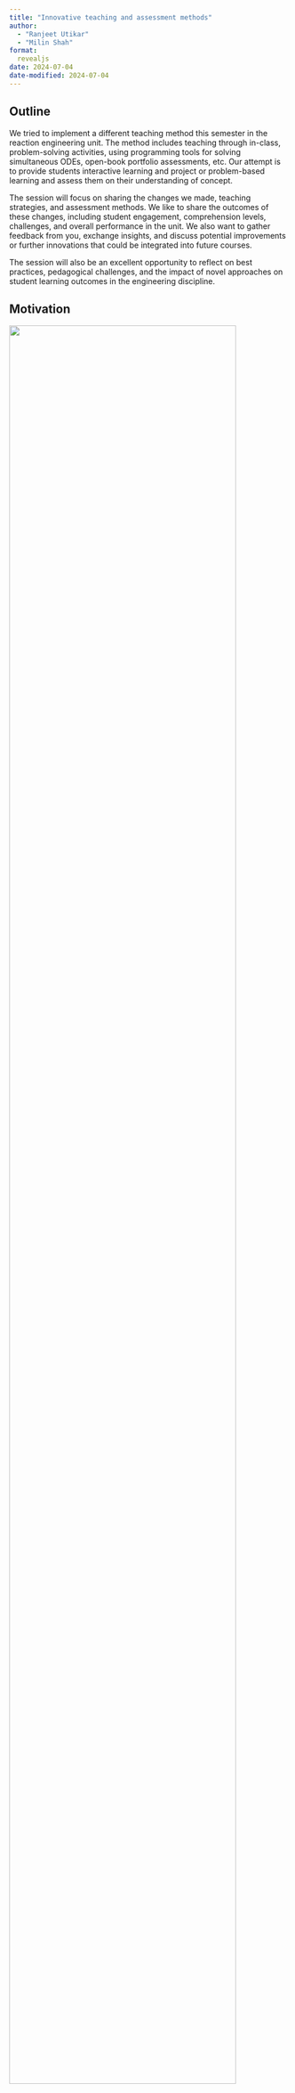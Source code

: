 ```yaml
---
title: "Innovative teaching and assessment methods"
author: 
  - "Ranjeet Utikar"
  - "Milin Shah"
format: 
  revealjs
date: 2024-07-04
date-modified: 2024-07-04
---
```


## Outline 

We tried to implement a different teaching method this semester in the reaction
engineering unit. The method includes teaching through in-class,
problem-solving activities, using programming tools for solving simultaneous
ODEs, open-book portfolio assessments, etc. Our attempt is to provide students
interactive learning and project or problem-based learning and assess them on
their understanding of concept.   

The session will focus on sharing the changes we made, teaching strategies, and
assessment methods. We like to share the outcomes of these changes, including
student engagement, comprehension levels, challenges, and overall performance
in the unit. We also want to gather feedback from you, exchange insights, and
discuss potential improvements or further innovations that could be integrated
into future courses. 

The session will also be an excellent opportunity to reflect on best practices,
pedagogical challenges, and the impact of novel approaches on student learning
outcomes in the engineering discipline.
 
## Motivation

::: {.r-stack}

![](./cre_question_1_statement.png){.fragment .current-visible .absolute top=50 right=50 width=90%}
![](./cre_question_2_statement.png){.fragment .current-visible .absolute top=50 right=50 width=90%}
![](./cre_question_3_statement.png){.fragment .current-visible .absolute top=50 right=50 width=90%}
![](./cre_question_4_statement.png){.fragment .current-visible .absolute top=50 right=50 width=90%}
![](./cre_question_5_statement.png){.fragment .current-visible .absolute top=50 right=50 width=90%}

:::

## Motivation

:::: {.columns}

::: {.column width=50%}

![](./cre_question_1_statement.png){width=90%}

![](./cre_question_1_prompt.png){width=90%}

:::{.pad50}
:::

* Correctly identifies species, applies generalized mole balance to the species

* Correctly identifies batch/ semi-batch nature of some of the species and
develops appropriate balance equations


:::

::: {.column width=50%}

![](./cre_question_1_solution.png){width=90%}
:::

::::

## Motivation

:::: {.columns}

::: {.column width=50%}

![](./cre_question_2_statement.png){width=90%}

:::{.pad50}
:::


* Correctly identifies calculation of $\ln\left(\frac{C_{\ce{N2O5}}}{C_{\ce{N2O5},0}}\right)$

* Correctly calculates value for $k$ along with correct units. 


:::

::: {.column width=50%}

![](./cre_question_2_solution.png){width=60%}
:::


::::

## Motivation

:::: {.columns}

::: {.column width=50%}

![](./cre_question_3_statement.png){width=90%}

* Uses correct formula for $\tau_m$. Value of $\tau_m$ essentially correct (13.9 min Vs. 15 min) 
  -- It uses integral using trapezoidal rule

* Formulas used for CSTR, and PFR not correct (in this context)

* Predicts higher conversion for CSTR compared to PFR


:::

::: {.column width=50%}

![](./cre_question_3_solution.png){width=60%}
:::


::::

## Motivation

:::: {.columns}

::: {.column width=50%}

![](./cre_question_4_statement.png){width=90%}

* Did not get the question. So the first part is not answered. 

* However, solution is correct for calculation of $E$, $k$, and $K$. 

* Uses much advanced curve fitting (`scipy.optimize.curve_fit`) for calculations. 


:::

::: {.column width=50%}

![](./cre_question_4_solution.png){width=50%}
:::


::::

## Motivation

:::: {.columns}

::: {.column width=50%}

![](./cre_question_5_statement.png){width=90%}

* Cites mostly correct formulas 

* Some individual quantities (such as $\Delta H_{rxn}$) correctly calculated, others not (e.g. $\Sigma C_p$)

* Does not calculate $\Delta T$ accurately

* Thus volume calculation is wrong. The procedure is essentially correct. 



:::

::: {.column width=50%}

![](./cre_question_5_solution.png){width=50%}
:::


::::

## Motivation

::: {.r-stack}

![](./chatgpt1.png){.fragment .current-visible .absolute top=50 right=50 width=90%}
![](./chatgpt2.png){.fragment .current-visible .absolute top=50 right=50 width=90%}
![](./chatgpt3.png){.fragment .current-visible .absolute top=50 right=50 width=90%}

:::


## Motivation

* How do we adapt our teaching in Post ChatGPT world?

* Are we creating (training) inferior GPT models?

* How do we provide insight into the subject without making it too theoretical? 

* How do we train students on real world problems?


## Implementation vision

* Apprenticeship model

  - Students work to hone their craft under guidance of a master craftsman.

* Minimum viable concept (MVC) 

  - What are the key core concepts that the student **must** master in order to understand the subject?

* Reinforcing the MVCs using practical problems

* Work on complex problems by facilitating solutions using computers. 

* Instant gratification

  - Students can see progress they are making in the unit (almost) real time.  

  - Interactive project or problem-based learning

* Systems thinking

  - How does the subject fit in grand scheme of things?

  - How can I use this knowledge somewhere else?

* Continuous assessment on understanding of concepts


## Implementation plan

* All activities designed for in-person classes

* No distinction between lectures/ workshops

  - Fluid format 
  
* Comprehensive lecture material
  
  - Lecture slides

  - Notes

  - In class activities

  - Prelab modules and worksheets

  - Workshop problems 

  - Wide use of computer aided solutions

* Assessments

  - No closed book exams
    - Limits the kind of problems/ questions you can set
    - Students study for the exams (previous papers/ repeat workshop/ in-class
      problems etc) and not to understand the subject. 

  - A mix of continuous assessment (portfolio), labwork, and final project

## Changes made to the unit

* Syllabus
  
  - Mostly unchanged
  - Removed portions of unit material that focused on archaic methods of solution (e.g. graphical differentiation)
  - Focus on numerical solution and not analytical solution

* Assessments

::: {.r-stack}

![](./assessment_old.png){.fragment .current-visible .absolute top=400 right=50 width=90%}
![](./assessment_new.png){.fragment .current-visible .absolute top=400 right=50 width=90%}

:::

## Assessments

* Experiment

  - 30% instead of 15%
  - Change in marking rubric
  - Pre-experiment memo (individual activity): Make sure the student
    understands the experiment and has independently completed HSRA 
  - Conducting experiments: Each student marked by the demonstrators for their
    conduct during lab
  - Final report (group submission)

* Portfolio

  - A set of 8 individual portfolios (mix of take home and in class), best 6 considered. 
  - Students work on the same problem and tackle different (reaction engineering) aspects in each portfolio
  - All 8 tasks are linked to each other
  - Students can appreciate chemical reactor design with varying degrees of complexity. 

## Portfolio

![](./portfolio.png){width=70%}

## Assessments

* Project

  - Group activity
  
  - Real life highly relevant problem

  - Highly open ended

* This year's project

  - Small scale skid mounted hydrogen production from city gas by reforming

  - Significant commercial activity in this area in Korea and Japan


:::{.pad50}
:::


:::: {.columns}

::: {.column width=50%}

![](./skid-mounted-hydrogen.png){width=90%}

[@zhang2023ijohe]

:::

::: {.column width=50%}

![](../../assets/images/hyserve30-reforming-process.png){width=90%}

[@zhang2022ijohe]
:::

::::

## Student engagement

![](./engagement1.png){width=90%}

## Student engagement

![](./engagement2.png){width=90%}

## Student engagement

![](./engagement3.png){width=90%}


## Student engagement: lectures

![](./engagement-lectures.png){width=90%}

## Student engagement: workshops

![](./engagement-workshop.png){width=90%}

## Student engagement: labs

![](./engagement-labs.png){width=90%}


## Overall performance

:::: {.columns}

::: {.column width=50%}

![](./chen3010-bentley.png){width=90%}


:::

::: {.column width=50%}

![](./chen5040-int.png){width=90%}

:::

::::

* 1 fail (Non participation in most activities) 
*  Marks distribution

||||
|-|-|-|
| Portfolio (30)|	19.72|	65.7%|
| Lab (30)|	24.71|	82.4%|
| Project (40)|	29.55|	73.9%|

![](./portfolio-marks.png){.current-visible .absolute top=580 right=50 width=20%}

## Insight survey

![](./insight-survey.png){width=90%}

## Challenges


## Potential improvements


## Open floor


## References
